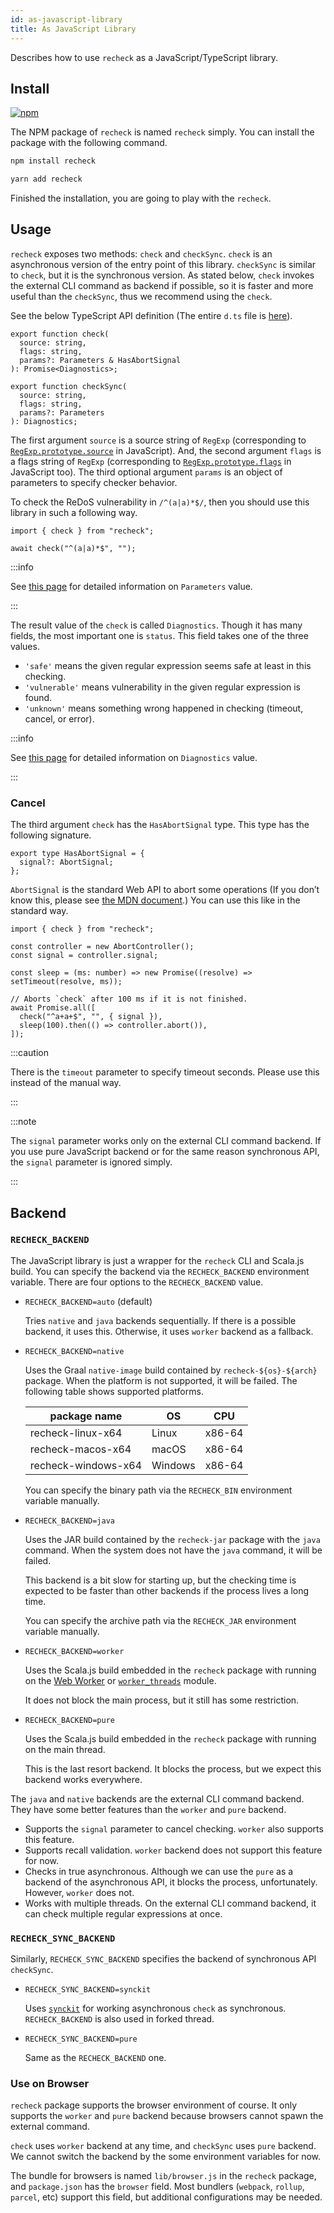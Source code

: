 ```yaml
---
id: as-javascript-library
title: As JavaScript Library
---
```



Describes how to use `recheck` as a JavaScript/TypeScript library.

## Install

[![npm](https://img.shields.io/npm/v/recheck?logo=javascript&style=for-the-badge)](https://www.npmjs.com/package/recheck)

The NPM package of `recheck` is named `recheck` simply. You can install the package with the following command.

<Tabs>
<TabItem value="npm" label="NPM">

```bash
npm install recheck
```

</TabItem>
<TabItem value="yarb" label="Yarn">

```bash
yarn add recheck
```

</TabItem>
</Tabs>

Finished the installation, you are going to play with the `recheck`.

## Usage

`recheck` exposes two methods: `check` and `checkSync`.
`check` is an asynchronous version of the entry point of this library.
`checkSync` is similar to `check`, but it is the synchronous version.
As stated below, `check` invokes the external CLI command as backend if possible, so it is faster and more useful than the `checkSync`,
thus we recommend using the `check`.

See the below TypeScript API definition (The entire `d.ts` file is [here](https://github.com/makenowjust-labs/recheck/blob/main/packages/recheck/index.d.ts)).

```tsx
export function check(
  source: string,
  flags: string,
  params?: Parameters & HasAbortSignal
): Promise<Diagnostics>;

export function checkSync(
  source: string,
  flags: string,
  params?: Parameters
): Diagnostics;
```

The first argument `source` is a source string of `RegExp` (corresponding to [`RegExp.prototype.source`](https://developer.mozilla.org/en-US/docs/Web/JavaScript/Reference/Global_Objects/RegExp/source) in JavaScript).
And, the second argument `flags` is a flags string of `RegExp` (corresponding to [`RegExp.prototype.flags`](https://developer.mozilla.org/en-US/docs/Web/JavaScript/Reference/Global_Objects/RegExp/flags) in JavaScript too).
The third optional argument `params` is an object of parameters to specify checker behavior.

To check the ReDoS vulnerability in `/^(a|a)*$/`, then you should use this library in such a following way.

```tsx
import { check } from "recheck";

await check("^(a|a)*$", "");
```

:::info

See [this page](parameters.md) for detailed information on `Parameters` value.

:::

The result value of the `check` is called `Diagnostics`.
Though it has many fields, the most important one is `status`. This field takes one of the three values.

- `'safe'` means the given regular expression seems safe at least in this checking.
- `'vulnerable'` means vulnerability in the given regular expression is found.
- `'unknown'` means something wrong happened in checking (timeout, cancel, or error).

:::info

See [this page](diagnostics.md) for detailed information on `Diagnostics` value.

:::

### Cancel

The third argument `check` has the `HasAbortSignal` type. This type has the following signature.

```tsx
export type HasAbortSignal = {
  signal?: AbortSignal;
};
```

`AbortSignal` is the standard Web API to abort some operations (If you don’t know this, please see [the MDN document](https://developer.mozilla.org/en-US/docs/Web/API/AbortSignal).) You can use this like in the standard way.

```tsx
import { check } from "recheck";

const controller = new AbortController();
const signal = controller.signal;

const sleep = (ms: number) => new Promise((resolve) => setTimeout(resolve, ms));

// Aborts `check` after 100 ms if it is not finished.
await Promise.all([
  check("^a+a+$", "", { signal }),
  sleep(100).then(() => controller.abort()),
]);
```

:::caution

There is the `timeout` parameter to specify timeout seconds.
Please use this instead of the manual way.

:::

:::note

The `signal` parameter works only on the external CLI command backend.
If you use pure JavaScript backend or for the same reason synchronous API, the `signal` parameter is ignored simply.

:::

## Backend

### `RECHECK_BACKEND`

The JavaScript library is just a wrapper for the `recheck` CLI and Scala.js build. You can specify the backend via the `RECHECK_BACKEND` environment variable. There are four options to the `RECHECK_BACKEND` value.

- `RECHECK_BACKEND=auto` (default)

  Tries `native` and `java` backends sequentially.
  If there is a possible backend, it uses this. Otherwise, it uses `worker` backend as a fallback.

- `RECHECK_BACKEND=native`

  Uses the Graal `native-image` build contained by `recheck-${os}-${arch}` package. When the platform is not supported, it will be failed.
  The following table shows supported platforms.

  | package name        | OS      | CPU    |
  | ------------------- | ------- | ------ |
  | recheck-linux-x64   | Linux   | x86-64 |
  | recheck-macos-x64   | macOS   | x86-64 |
  | recheck-windows-x64 | Windows | x86-64 |

  You can specify the binary path via the `RECHECK_BIN` environment variable manually.

- `RECHECK_BACKEND=java`

  Uses the JAR build contained by the `recheck-jar` package with the `java` command. When the system does not have the `java` command, it will be failed.

  This backend is a bit slow for starting up, but the checking time is expected to be faster than other backends if the process lives a long time.

  You can specify the archive path via the `RECHECK_JAR` environment variable manually.

- `RECHECK_BACKEND=worker`

  Uses the Scala.js build embedded in the `recheck` package with running on the [Web Worker](https://developer.mozilla.org/en-US/docs/Web/API/Web_Workers_API/Using_web_workers) or [`worker_threads`](https://nodejs.org/api/worker_threads.html) module.

  It does not block the main process, but it still has some restriction.

- `RECHECK_BACKEND=pure`

  Uses the Scala.js build embedded in the `recheck` package with running on the main thread.

  This is the last resort backend. It blocks the process, but we expect this backend works everywhere.

The `java` and `native` backends are the external CLI command backend. They have some better features than the `worker` and `pure` backend.

- Supports the `signal` parameter to cancel checking. `worker` also supports this feature.
- Supports recall validation. `worker` backend does not support this feature for now.
- Checks in true asynchronous. Although we can use the `pure` as a backend of the asynchronous API, it blocks the process, unfortunately. However, `worker` does not.
- Works with multiple threads. On the external CLI command backend, it can check multiple regular expressions at once.

### `RECHECK_SYNC_BACKEND`

Similarly, `RECHECK_SYNC_BACKEND` specifies the backend of synchronous API `checkSync`.

- `RECHECK_SYNC_BACKEND=synckit`

  Uses [`synckit`](https://github.com/un-ts/synckit) for working asynchronous `check` as synchronous.
  `RECHECK_BACKEND` is also used in forked thread.

- `RECHECK_SYNC_BACKEND=pure`

  Same as the `RECHECK_BACKEND` one.

### Use on Browser

`recheck` package supports the browser environment of course. It only supports the `worker` and `pure` backend because browsers cannot spawn the external command.

`check` uses `worker` backend at any time, and `checkSync` uses `pure` backend. We cannot switch the backend by the some environment variables for now.

The bundle for browsers is named `lib/browser.js` in the `recheck` package, and `package.json` has the `browser` field. Most bundlers (`webpack`, `rollup`, `parcel`, etc) support this field, but additional configurations may be needed.
